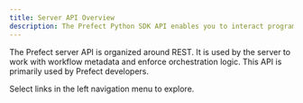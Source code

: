 ```yaml
---
title: Server API Overview
description: The Prefect Python SDK API enables you to interact programmatically with the Server REST API and Prefect Cloud.
---
```


The Prefect server API is organized around REST. It is used by the server to work with workflow metadata and enforce orchestration logic. This API is primarily used by Prefect developers.

Select links in the left navigation menu to explore.
